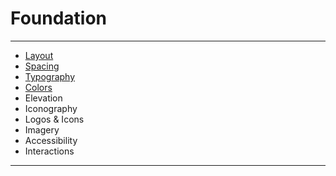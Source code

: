 
<Meta title="Foundations/Introduction" />


# Foundation
---
* [Layout](/story/foundations-layout--page)
* [Spacing](/story/foundations-spacing--page)
* [Typography](/story/foundations-typography--page)
* [Colors](/story/foundations-colors--page)
* Elevation
* Iconography
* Logos & Icons
* Imagery
* Accessibility
* Interactions
---
